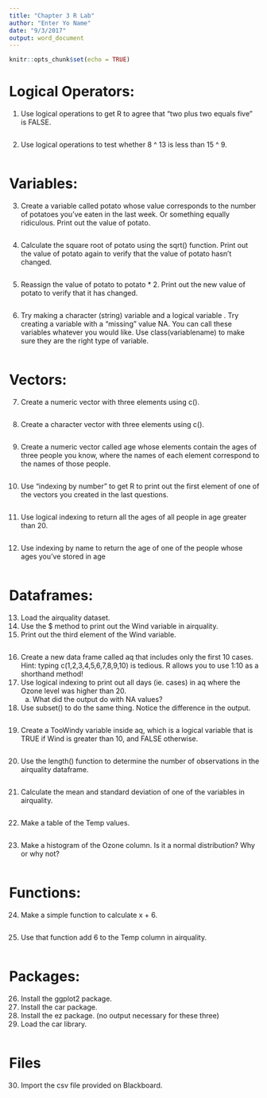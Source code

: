 ```yaml
---
title: "Chapter 3 R Lab"
author: "Enter Yo Name"
date: "9/3/2017"
output: word_document
---
```


```r
knitr::opts_chunk$set(echo = TRUE)
```

# Logical Operators: 

1.	Use logical operations to get R to agree that "two plus two equals five" is FALSE.

```r

```

2.	Use logical operations to test whether 8 ^ 13 is less than 15 ^ 9.

```r

```

# Variables:

3.	Create a variable called potato whose value corresponds to the number of potatoes you've eaten in the last week. Or something equally ridiculous. Print out the value of potato.

```r

```

4.	Calculate the square root of potato using the sqrt() function. Print out the value of potato again to verify that the value of potato hasn't changed.

```r

```

5.	Reassign the value of potato to potato * 2. Print out the new value of potato to verify that it has changed.

```r

```

6.	Try making a character (string) variable and a logical variable . Try creating a variable with a "missing" value NA. You can call these variables whatever you would like. Use class(variablename) to make sure they are the right type of variable. 

```r

```

# Vectors:

7.	Create a numeric vector with three elements using c().

```r

```

8.	Create a character vector with three elements using c().

```r

```

9.	Create a numeric vector called age whose elements contain the ages of three people you know, where the names of each element correspond to the names of those people.

```r

```

10.	Use "indexing by number" to get R to print out the first element of one of the vectors you created in the last questions.

```r

```

11.	Use logical indexing to return all the ages of all people in age greater than 20.

```r

```

12.	Use indexing by name to return the age of one of the people whose ages you've stored in age

```r

```

# Dataframes:

13.	Load the airquality dataset. 
14. Use the $ method to print out the Wind variable in airquality.
15.	Print out the third element of the Wind variable.

```r

```

16.	Create a new data frame called aq that includes only the first 10 cases. Hint: typing c(1,2,3,4,5,6,7,8,9,10) is tedious. R allows you to use 1:10 as a shorthand method!
17.	Use logical indexing to print out all days (ie. cases) in aq where the Ozone level was higher than 20. 
    a.	What did the output do with NA values?
18.	Use subset() to do the same thing. Notice the difference in the output.

```r

```

19.	Create a TooWindy variable inside aq, which is a logical variable that is TRUE if Wind is greater than 10, and FALSE otherwise.

```r

```

20.	Use the length() function to determine the number of observations in the airquality dataframe.

```r

```

21.	Calculate the mean and standard deviation of one of the variables in airquality.

```r

```

22.	Make a table of the Temp values.

```r

```

23.	Make a histogram of the Ozone column. Is it a normal distribution? Why or why not?

```r

```

# Functions: 

24.	Make a simple function to calculate x + 6.

```r

```

25.	Use that function add 6 to the Temp column in airquality. 

```r

```

# Packages:

26.	Install the ggplot2 package.
27.	Install the car package.
28.	Install the ez package. (no output necessary for these three)
29.	Load the car library.

```r

```

# Files
30. Import the csv file provided on Blackboard. 

```r

```